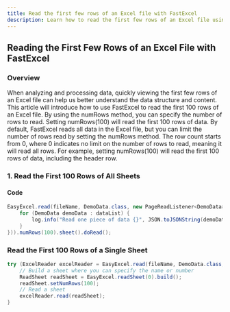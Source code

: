 ```yaml
---
title: Read the first few rows of an Excel file with FastExcel
description: Learn how to read the first few rows of an Excel file using FastExcel
---
```


## Reading the First Few Rows of an Excel File with FastExcel
### Overview

When analyzing and processing data, quickly viewing the first few rows of an Excel file can help us better understand the data structure and content. This article will introduce how to use FastExcel to read the first 100 rows of an Excel file.
By using the numRows method, you can specify the number of rows to read. Setting numRows(100) will read the first 100 rows of data. By default, FastExcel reads all data in the Excel file, but you can limit the number of rows read by setting the numRows method.
The row count starts from 0, where 0 indicates no limit on the number of rows to read, meaning it will read all rows. For example, setting numRows(100) will read the first 100 rows of data, including the header row.

### 1. Read the First 100 Rows of All Sheets
#### Code

```java
EasyExcel.read(fileName, DemoData.class, new PageReadListener<DemoData>(dataList -> {
    for (DemoData demoData : dataList) {
        log.info("Read one piece of data {}", JSON.toJSONString(demoData));
    }
})).numRows(100).sheet().doRead();
```

### Read the First 100 Rows of a Single Sheet

```java
try (ExcelReader excelReader = EasyExcel.read(fileName, DemoData.class, new DemoDataListener()).build()) {
    // Build a sheet where you can specify the name or number
    ReadSheet readSheet = EasyExcel.readSheet(0).build();
    readSheet.setNumRows(100);
    // Read a sheet
    excelReader.read(readSheet);
}
```